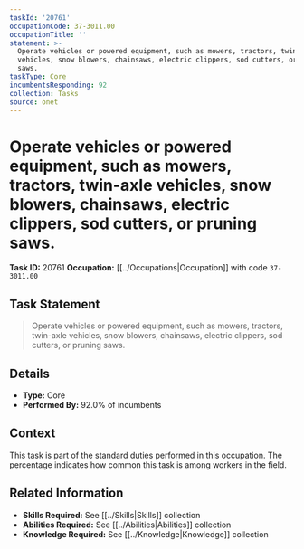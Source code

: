 ```yaml
---
taskId: '20761'
occupationCode: 37-3011.00
occupationTitle: ''
statement: >-
  Operate vehicles or powered equipment, such as mowers, tractors, twin-axle
  vehicles, snow blowers, chainsaws, electric clippers, sod cutters, or pruning
  saws.
taskType: Core
incumbentsResponding: 92
collection: Tasks
source: onet
---
```

# Operate vehicles or powered equipment, such as mowers, tractors, twin-axle vehicles, snow blowers, chainsaws, electric clippers, sod cutters, or pruning saws.

**Task ID:** 20761
**Occupation:** [[../Occupations|Occupation]] with code `37-3011.00`

## Task Statement

> Operate vehicles or powered equipment, such as mowers, tractors, twin-axle vehicles, snow blowers, chainsaws, electric clippers, sod cutters, or pruning saws.

## Details

- **Type:** Core
- **Performed By:** 92.0% of incumbents

## Context

This task is part of the standard duties performed in this occupation. The percentage indicates how common this task is among workers in the field.

## Related Information

- **Skills Required:** See [[../Skills|Skills]] collection
- **Abilities Required:** See [[../Abilities|Abilities]] collection
- **Knowledge Required:** See [[../Knowledge|Knowledge]] collection
